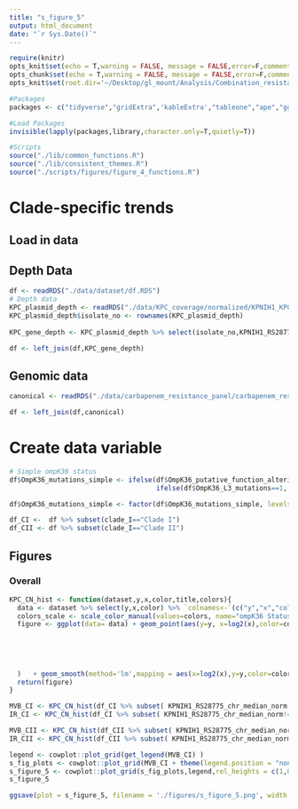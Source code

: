 ```yaml
---
title: "s_figure_5"
output: html_document
date: "`r Sys.Date()`"
---
```



```r
require(knitr)
opts_knit$set(echo = T,warning = FALSE, message = FALSE,error=F,comment=NA)
opts_chunk$set(echo = T,warning = FALSE, message = FALSE,error=F,comment=NA)
opts_knit$set(root.dir='~/Desktop/gl_mount/Analysis/Combination_resistance/pre-intro-blbli-resistance-ms/')
```

```r
#Packages
packages <- c("tidyverse","gridExtra",'kableExtra',"tableone","ape","ggtree","ggnewscale")

#Load Packages
invisible(lapply(packages,library,character.only=T,quietly=T))

#Scripts  
source("./lib/common_functions.R")   
source("./lib/consistent_themes.R")
source("./scripts/figures/figure_4_functions.R")
```

# Clade-specific trends

## Load in data
## Depth Data
```r
df <- readRDS("./data/dataset/df.RDS")
# Depth data
KPC_plasmid_depth <- readRDS("./data/KPC_coverage/normalized/KPNIH1_KPC_plasmid_depth_by_feature_median_chromosome_normalized.RDS")
KPC_plasmid_depth$isolate_no <- rownames(KPC_plasmid_depth)
                                         
KPC_gene_depth <- KPC_plasmid_depth %>% select(isolate_no,KPNIH1_RS28775_chr_median_norm)

df <- left_join(df,KPC_gene_depth)
```
## Genomic data
```r
canonical <- readRDS("./data/carbapenem_resistance_panel/carbapenem_resistance_panel_matrix.RDS")

df <- left_join(df,canonical)
``` 

# Create data variable
```r
# Simple ompK36 status
df$OmpK36_mutations_simple <- ifelse(df$OmpK36_putative_function_altering==1 | df$OmpK36_truncation_kleborate==1 ,"Putative function-altering variant (PFAV)",
                                     ifelse(df$OmpK36_L3_mutations==1, "Loop 3 insertion","No loop 3 insertion or PFAV"))

df$OmpK36_mutations_simple <- factor(df$OmpK36_mutations_simple, levels=rev(c("No loop 3 insertion or PFAV","Loop 3 insertion","Putative function-altering variant (PFAV)")))
```

```r
df_CI <-  df %>% subset(clade_I=="Clade I")
df_CII <- df %>% subset(clade_I=="Clade II")
```


## Figures

### Overall

```r
KPC_CN_hist <- function(dataset,y,x,color,title,colors){
  data <- dataset %>% select(y,x,color) %>% `colnames<-`(c("y","x","color"))
  colors_scale <- scale_color_manual(values=colors, name="ompK36 Status", guide = guide_legend(nrow=1, title.position = "top", label.position = "right")) 
  figure <- ggplot(data= data) + geom_point(aes(y=y, x=log2(x),color=color) ) + theme(legend.position = "bottom")  + theme_bw_me  + theme(legend.position = "bottom",
                                                                                                                                          axis.text =   element_text(size=20,color="black"),
                                                                                                                                          axis.title = element_text(size = 24,color="black"),
                                                                                                                                          legend.text =   element_text(size=22,color="black"),
                                                                                                                                          legend.title = element_text(size = 24,color="black"),
                                                                                                                                          plot.title = element_text(size = 26,color="black"),
  )   + geom_smooth(method='lm',mapping = aes(x=log2(x),y=y,color=color)) + ggtitle(title) + colors_scale
  return(figure)
}

```


```r
MVB_CI <- KPC_CN_hist(df_CI %>% subset( KPNIH1_RS28775_chr_median_norm!=0),y="MVB_log_2",x="KPNIH1_RS28775_chr_median_norm",color = "OmpK36_mutations_simple",title = "",colors = ompK36_colors) + ylab("Log-2 MVB MIC") + xlab("Log-2 KPC Copy Number") + ylim(-2.25,6) + xlim(-2.75,5)
IR_CI <- KPC_CN_hist(df_CI %>% subset( KPNIH1_RS28775_chr_median_norm!=0),y="IR_log_2",x="KPNIH1_RS28775_chr_median_norm",color = "OmpK36_mutations_simple",title = "",colors = ompK36_colors) + ylab("Log-2 IR MIC") + xlab("Log-2 KPC Copy Number") + ylim(-2.25,6)+ xlim(-2.75,5)

MVB_CII <- KPC_CN_hist(df_CII %>% subset( KPNIH1_RS28775_chr_median_norm!=0),y="MVB_log_2",x="KPNIH1_RS28775_chr_median_norm",color = "OmpK36_mutations_simple",title = "",colors = ompK36_colors) + ylab("Log-2 MVB MIC") + xlab("Log-2 KPC Copy Number") + ylim(-2.25,6)+ xlim(-2.75,5)
IR_CII <- KPC_CN_hist(df_CII %>% subset( KPNIH1_RS28775_chr_median_norm!=0),y="IR_log_2",x="KPNIH1_RS28775_chr_median_norm",color = "OmpK36_mutations_simple",title = "",colors = ompK36_colors) + ylab("Log-2 IR MIC") + xlab("Log-2 KPC Copy Number") + ylim(-2.25,6)+ xlim(-2.75,5)
```

```r
legend <- cowplot::plot_grid(get_legend(MVB_CI) )
s_fig_plots <- cowplot::plot_grid(MVB_CI + theme(legend.position = "none") ,IR_CI + theme(legend.position = "none"),MVB_CII+ theme(legend.position = "none"),IR_CII+ theme(legend.position = "none"),ncol=2,labels = "AUTO",label_size = 24)
s_figure_5 <- cowplot::plot_grid(s_fig_plots,legend,rel_heights = c(1,0.15),rel_widths=c(1,0.75),ncol=1)
s_figure_5
```
 
```r
ggsave(plot = s_figure_5, filename = './figures/s_figure_5.png', width = 13, height = 10.4,limitsize=FALSE)
```
 